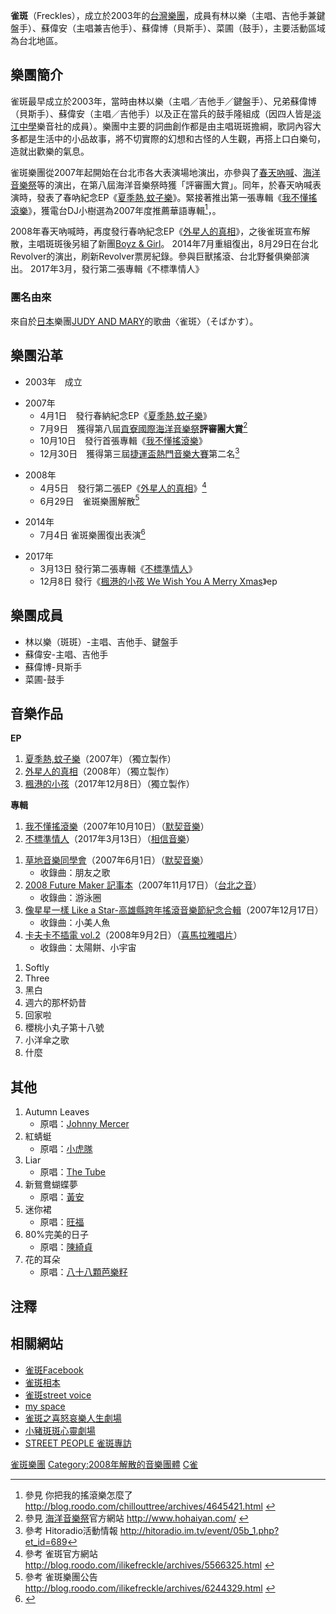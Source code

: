 {{Veil|time=2015-09-12T11:38:38+00:00}}
{{Refimprove|time=2022-03-30T12:48:58+00:00}}
{{藝人
| 姓名 = 雀斑樂團
| 類型 = 樂團
| 圖片 =
| 圖片簡介 = 
| 英文名 = Freckles
| 國籍 = {{ROC}}
| 職業 = [[歌手|歌手]]
| 音樂類型 = [[民謠|民謠]]<br />[[搖滾|搖滾]]<br />[[爵士樂|爵士]]
| 活躍年代 = 2007年－2008年
2014 - 至今
| 唱片公司 = [[默契音樂|默契音樂]]
| 經紀公司 =
| 網站 = [https://www.facebook.com/frecklesarethebest 雀斑樂團粉絲專頁]
| 相關團體 = 
| 現任成員 = 林以樂（[[歌手|主唱]]．[[電吉他|吉他手]]．[[鍵盤|鍵盤手]]）<br />蘇偉安（[[歌手|主唱]]．[[電吉他|吉他手]]）<br />蘇偉博（[[電貝斯|貝斯手]]）<br />菜圃（[[爵士鼓|鼓手]]）
| 過往成員 = 
}}
'''雀斑'''（Freckles），成立於2003年的[[台灣|台灣]][[樂團|樂團]]，成員有林以樂（主唱、吉他手兼鍵盤手）、蘇偉安（主唱兼吉他手）、蘇偉博（貝斯手）、菜圃（鼓手），主要活動區域為台北地區。

== 樂團簡介 ==
雀斑最早成立於2003年，當時由林以樂（主唱／吉他手／鍵盤手）、兄弟蘇偉博（貝斯手）、蘇偉安（主唱／吉他手）以及正在當兵的鼓手隆組成（因四人皆是[[淡江中學|淡江中學]]樂音社的成員）。樂團中主要的詞曲創作都是由主唱斑斑擔綱，歌詞內容大多都是生活中的小品故事，將不切實際的幻想和古怪的人生觀，再搭上口白樂句，造就出歡樂的氣息。

雀斑樂團從2007年起開始在台北市各大表演場地演出，亦參與了[[春天吶喊|春天吶喊]]、[[海洋音樂祭|海洋音樂祭]]等的演出，在第八屆海洋音樂祭時獲「評審團大賞」。同年，於春天吶喊表演時，發表了春吶紀念EP《[[夏季熱,蚊子樂|夏季熱,蚊子樂]]》。緊接著推出第一張專輯《[[我不懂搖滾樂|我不懂搖滾樂]]》，獲電台DJ小樹選為2007年度推薦華語專輯<ref>參見 你把我的搖滾樂怎麼了 http://blog.roodo.com/chillouttree/archives/4645421.html {{Wayback|url=http://blog.roodo.com/chillouttree/archives/4645421.html |date=20081227083417 }}</ref>，。

2008年春天吶喊時，再度發行春吶紀念EP《[[外星人的真相|外星人的真相]]》，之後雀斑宣布解散，主唱斑斑後另組了新團[[Boyz_&_Girl|Boyz & Girl]]。
2014年7月重組復出，8月29日在台北Revolver的演出，刷新Revolver票房紀錄。參與巨獸搖滾、台北野餐俱樂部演出。
2017年3月，發行第二張專輯《不標準情人》

=== 團名由來 ===
來自於[[日本|日本]]樂團[[JUDY_AND_MARY|JUDY AND MARY]]的歌曲〈雀斑〉（そばかす）。

== 樂團沿革 ==
* 2003年　成立

* 2007年
** 4月1日　發行春納紀念EP《[[夏季熱,蚊子樂|夏季熱,蚊子樂]]》
** 7月9日　獲得第八屆[[貢寮國際海洋音樂祭|貢寮國際海洋音樂祭]]'''評審團大賞'''<ref>參見 [[海洋音樂祭|海洋音樂祭]]官方網站 http://www.hohaiyan.com/ {{Wayback|url=http://www.hohaiyan.com/ |date=20181006053426 }}</ref>
** 10月10日　發行首張專輯《[[我不懂搖滾樂|我不懂搖滾樂]]》
** 12月30日　獲得第三屆[[捷運盃熱門音樂大賽|捷運盃熱門音樂大賽]]第二名<ref>參考 Hitoradio活動情報 http://hitoradio.im.tv/event/05b_1.php?et_id=689{{dead link|date=2018年5月 |bot=InternetArchiveBot |fix-attempted=yes }}</ref>

* 2008年
** 4月5日　發行第二張EP《[[外星人的真相|外星人的真相]]》<ref>參考 雀斑官方網站 http://blog.roodo.com/ilikefreckle/archives/5566325.html {{Wayback|url=http://blog.roodo.com/ilikefreckle/archives/5566325.html |date=20080617225006 }}</ref>
** 6月29日　雀斑樂團解散<ref>參考 雀斑樂團公告 http://blog.roodo.com/ilikefreckle/archives/6244329.html {{Wayback|url=http://blog.roodo.com/ilikefreckle/archives/6244329.html |date=20081228143516 }}</ref>

* 2014年
** 7月4日  雀斑樂團復出表演<ref>{{Cite web |url=http://www.indievox.com/kafka/event-post/14964 |title=存档副本 |access-date=2014-09-23 |archive-url=https://web.archive.org/web/20140714074350/http://www.indievox.com/kafka/event-post/14964 |archive-date=2014-07-14 |dead-url=yes }}</ref>

* 2017年
** 3月13日  發行第二張專輯《[[不標準情人|不標準情人]]》
** 12月8日 發行《[[楓港的小孩_We_Wish_You_A_Merry_Xmas|楓港的小孩 We Wish You A Merry Xmas]]》ep

== 樂團成員 ==
* 林以樂（斑斑）-主唱、吉他手、鍵盤手
* 蘇偉安-主唱、吉他手
* 蘇偉博-貝斯手
* 菜圃-鼓手

== 音樂作品 ==
{{hideh|CD}}
'''EP'''
# [[夏季熱,蚊子樂|夏季熱,蚊子樂]]（2007年）（獨立製作）
# [[外星人的真相|外星人的真相]]（2008年）（獨立製作）
# [[楓港的小孩|楓港的小孩]]（2017年12月8日）（獨立製作）
'''專輯'''
# [[我不懂搖滾樂|我不懂搖滾樂]]（2007年10月10日）（[[默契音樂|默契音樂]]）
# [[不標準情人|不標準情人]]（2017年3月13日）（[[相信音樂|相信音樂]]）
{{hidef}}

{{hideh|參與合輯}}
# [[草地音樂同學會|草地音樂同學會]]（2007年6月1日）（[[默契音樂|默契音樂]]）
#* 收錄曲：朋友之歌
# [[2008_Future_Maker_記事本|2008 Future Maker 記事本]]（2007年11月17日）（[[台北之音|台北之音]]）
#* 收錄曲：游泳圈
# [[像星星一樣_Like_a_Star-高雄縣跨年搖滾音樂節紀念合輯|像星星一樣 Like a Star-高雄縣跨年搖滾音樂節紀念合輯]]（2007年12月17日）
#* 收錄曲：小美人魚
# [[卡夫卡不插電_vol.2|卡夫卡不插電 vol.2]]（2008年9月2日）（[[喜馬拉雅唱片|喜馬拉雅唱片]]）
#* 收錄曲：太陽餅、小宇宙
{{hidef}}

{{hideh|未收錄歌曲}}
# Softly
# Three
# 黑白
# 週六的那杯奶昔
# 回家啦
# 櫻桃小丸子第十八號
# 小洋傘之歌
# 什麼
{{hidef}}

== 其他 ==
{{hideh|翻唱歌曲}}
# Autumn Leaves
#* 原唱：[[Johnny_Mercer|Johnny Mercer]]
# 紅蜻蜓
#* 原唱：[[小虎隊|小虎隊]]
# Liar
#* 原唱：[[The_Tube|The Tube]]
# 新鴛鴦蝴蝶夢
#* 原唱：[[黃安|黃安]]
# 迷你裙
#* 原唱：[[旺福|旺福]]
# 80%完美的日子
#* 原唱：[[陳綺貞|陳綺貞]]
# 花的耳朵
#* 原唱：[[八十八顆芭樂籽|八十八顆芭樂籽]]
{{hidef}}

== 注釋 ==
<references />

== 相關網站 ==
* [https://www.facebook.com/frecklesarethebest 雀斑Facebook] {{Wayback|url=https://www.facebook.com/frecklesarethebest |date=20210425144602 }}
* [http://www.flickr.com/photos/frecklebenben/ 雀斑相本] {{Wayback|url=http://www.flickr.com/photos/frecklebenben/ |date=20090131144939 }}
* [https://web.archive.org/web/20080704071046/http://my.streetvoice.com.tw/freckleben 雀斑street voice]
* [http://www.myspace.com/frecklebenben my space] {{Wayback|url=http://www.myspace.com/frecklebenben |date=20210413005020 }}
* [https://web.archive.org/web/20071213090034/http://blog.roodo.com/ilikefreckle 雀斑之喜怒哀樂人生劇場]
* [http://benbenskip.blogspot.com/ 小豬斑斑心靈劇場] {{Wayback|url=http://benbenskip.blogspot.com/ |date=20190918235401 }}
* [https://web.archive.org/web/20080103133117/http://tw.streetvoice.com/people/people-content.asp?sn=247 STREET PEOPLE 雀斑專訪]

{{雀斑樂團}}

[[Category:雀斑樂團|]]
[[Category:2008年解散的音樂團體|Category:2008年解散的音樂團體]]
[[Category:台灣獨立搖滾樂團|C雀]]